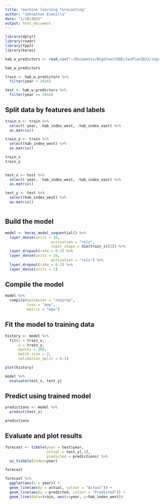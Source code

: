 ```yaml
---
title: "machine learning forecasting"
author: "Johnathan Evanilla"
date: "1/18/2022"
output: html_document
---
```




```r
library(dplyr)
library(readr)
library(fpp3)
library(keras)
```


```r
hab_w_predictors <- read_csv("~/Documents/Bigelow/CODE/JanPlan2022/input/hab_index_w_jfm_1975_2020.csv.gz")

hab_w_predictors
```

```r
train <- hab_w_predictors %>% 
  filter(year < 2016)

test <- hab_w_predictors %>% 
  filter(year >= 2016)


```




## Split data by features and labels

```r
train_x <- train %>% 
  select(-year, -hab_index_west, -hab_index_east) %>% 
  as.matrix()

train_y <- train %>% 
  select(hab_index_west) %>% 
  as.matrix()

train_x
train_y
 
```



```r
test_x <- test %>% 
  select(-year, -hab_index_west, -hab_index_east) %>% 
  as.matrix()

test_y <- test %>% 
  select(hab_index_west) %>% 
  as.matrix()

```



```r

```

## Build the model

```r
model <- keras_model_sequential() %>% 
  layer_dense(units = 16,
                     activation = "relu",
                     input_shape = dim(train_x)[2]) %>% 
  layer_dropout(rate = 0.2) %>% 
  layer_dense(units = 16,
                     activation = "relu") %>% 
  layer_dropout(rate = 0.2) %>% 
  layer_dense(units = 1)
```



## Compile the model

```r
model %>% 
  compile(optimizer = "rmsprop",
          loss = "mae",
          metric = "mae")
```


## Fit the model to training data

```r
history <- model %>% 
  fit(x = train_x,
      y = train_y,
      epochs = 100,
      batch_size = 2,
      validation_split = 0.1)
```

```r
plot(history)
```

```r
model %>% 
  evaluate(test_x, test_y)
```


## Predict using trained model

```r
predictions <- model %>% 
  predict(test_x)

predictions
```



## Evaluate and plot results

```r
forecast <- tibble(year = test$year,
                   actual = test_y[,1],
                   predicted = predictions) %>% 
  as_tsibble(index=year)

forecast
```


```r
forecast %>% 
  ggplot(aes(x = year)) +
  geom_line(aes(y = actual, colour = "Actual")) +
  geom_line(aes(y = predicted, colour = "Predicted")) + 
  geom_line(data=train, aes(x=year, y=hab_index_west))
```



